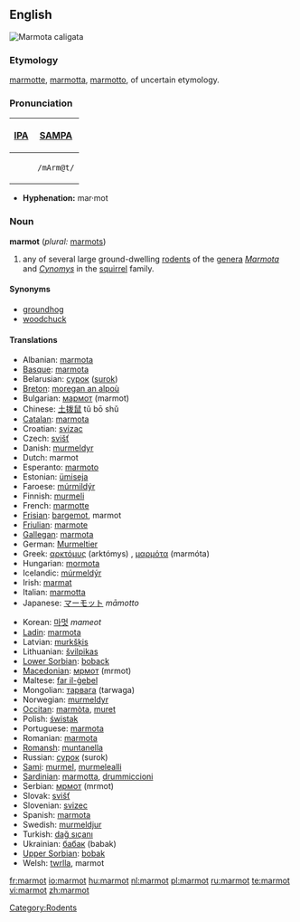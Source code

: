 ==English==
[[Image:Hoary marmot.jpg|thumb|''Marmota caligata'']]
{{wikipedia}}

===Etymology===
{{F.}} [[marmotte]], {{It.}} [[marmotta]], [[marmotto]], of uncertain etymology.

===Pronunciation===
{| border=1 cellpadding=5
! [[w:IPA|IPA]] !! [[w:SAMPA|SAMPA]]
|-
| {{IPAchar|/ˈmɑrmət/}} || <tt>/mArm@t/</tt>
|}

*'''Hyphenation:''' mar·mot

===Noun===
'''marmot''' (''plural:'' [[marmots]])

# any of several large ground-dwelling [[rodent]]s of the [[genera]] ''[[Marmota]]'' and ''[[Cynomys]]'' in the [[squirrel]] family.

====Synonyms====
* [[groundhog]]
* [[woodchuck]]

====Translations====
{{top}}
*Albanian: [[marmota]]
*[[Basque]]: [[marmota]]
*Belarusian: [[сурок]] ([[surok]])
*[[Breton]]: [[moregan an alpoù]]
*Bulgarian: [[мармот]] (marmot)
*Chinese: [[土拨鼠]] tǔ bō shǔ
*[[Catalan]]: [[marmota]]
*Croatian: [[svizac]]
*Czech: [[svišť]] {{m}}
*Danish: [[murmeldyr]]
*Dutch: marmot
*Esperanto: [[marmoto]]
*Estonian: [[ümiseja]]
*Faroese: [[múrmildýr]]
*Finnish: [[murmeli]]
*French: [[marmotte]] {{f}}
*[[Frisian]]: [[bargemot]], marmot
*[[Friulian]]: [[marmote]]
*[[Gallegan]]: [[marmota]]
*German: [[Murmeltier]] {{n}}
*Greek: [[αρκτόμυς]] (arktómys) {{m}}, [[μαρμότα]] (marmóta) {{f}}
*Hungarian: [[mormota]]
*Icelandic: [[múrmeldýr]]
*Irish: [[marmat]]
*Italian: [[marmotta]]
*Japanese: [[マーモット]] ''māmotto''
{{mid}}
*Korean: [[마멋]] ''mameot''
*[[Ladin]]: [[marmota]]
*Latvian: [[murkšķis]]
*Lithuanian: [[švilpikas]]
*[[Lower Sorbian]]: [[boback]]
*[[Macedonian]]: [[мрмот]] (mrmot)
*Maltese: [[far il-ġebel]]
*Mongolian: [[тарвага]] (tarwaga)
*Norwegian: [[murmeldyr]]
*[[Occitan]]: [[marmòta]], [[muret]]
*Polish: [[świstak]]
*Portuguese: [[marmota]]
*Romanian: [[marmota]]
*[[Romansh]]: [[muntanella]]
*Russian: [[сурок]] (surok)
*[[Sami]]: [[murmel]], [[murmelealli]]
*[[Sardinian]]: [[marmotta]], [[drummiccioni]]
*Serbian: [[мрмот]] (mrmot)
*Slovak: [[svišť]]
*Slovenian: [[svizec]] {{m}}
*Spanish: [[marmota]] {{f}}
*Swedish: [[murmeldjur]]
*Turkish: [[dağ sıçanı]]
*Ukrainian: [[бабак]] (babak)
*[[Upper Sorbian]]: [[bobak]]
*Welsh: [[twrlla]], marmot
{{bottom}}
{{commonspar|Marmota}}

[[Category:Rodents]]

[[fr:marmot]]
[[io:marmot]]
[[hu:marmot]]
[[nl:marmot]]
[[pl:marmot]]
[[ru:marmot]]
[[te:marmot]]
[[vi:marmot]]
[[zh:marmot]]